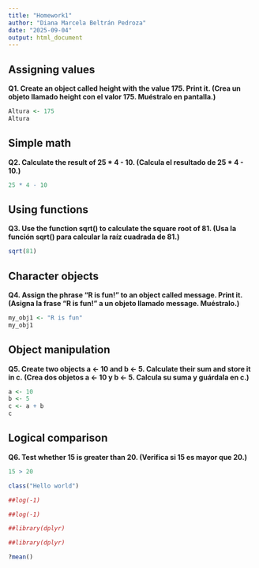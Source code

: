 ```yaml
---
title: "Homework1"
author: "Diana Marcela Beltrán Pedroza"
date: "2025-09-04"
output: html_document
---
```

## Assigning values

**Q1. Create an object called height with the value 175. Print it. (Crea un objeto llamado height con el valor 175. Muéstralo en pantalla.)**

```r
Altura <- 175
Altura
```
## Simple math

**Q2. Calculate the result of 25 * 4 - 10. (Calcula el resultado de 25 * 4 - 10.)**
```r
25 * 4 - 10
```
## Using functions

**Q3. Use the function sqrt() to calculate the square root of 81. (Usa la función sqrt() para calcular la raíz cuadrada de 81.)** 
```r
sqrt(81)
```
## Character objects

**Q4. Assign the phrase “R is fun!” to an object called message. Print it. (Asigna la frase “R is fun!” a un objeto llamado message. Muéstralo.)**

```r
my_obj1 <- "R is fun"
my_obj1

```
## Object manipulation

**Q5. Create two objects a <- 10 and b <- 5. Calculate their sum and store it in c. (Crea dos objetos a <- 10 y b <- 5. Calcula su suma y guárdala en c.)**

```r
a <- 10
b <- 5
c <- a + b
c
```
## Logical comparison

**Q6. Test whether 15 is greater than 20. (Verifica si 15 es mayor que 20.)**


```r
15 > 20
```

```r
class("Hello world")
```

```r
##log(-1)
```


```r
##log(-1)
```



```r
##library(dplyr)
```
```r
##library(dplyr)
```

```r
?mean()
```







